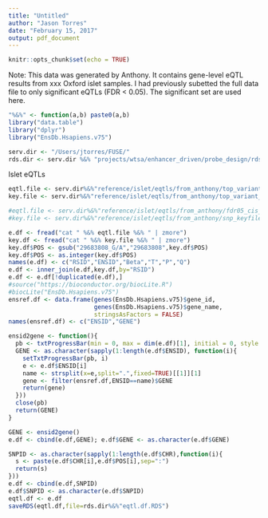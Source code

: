 ```yaml
---
title: "Untitled"
author: "Jason Torres"
date: "February 15, 2017"
output: pdf_document
---
```


```r
knitr::opts_chunk$set(echo = TRUE)
```


Note: This data was generated by Anthony. It contains gene-level eQTL results from xxx Oxford islet samples. 
I had previously subetted the full data file to only significant eQTLs (FDR < 0.05). The significant set are used here. 


```r
"%&%" <- function(a,b) paste0(a,b) 
library("data.table")
library("dplyr")
library("EnsDb.Hsapiens.v75")

serv.dir <- "/Users/jtorres/FUSE/"
rds.dir <- serv.dir %&% "projects/wtsa/enhancer_driven/probe_design/rds/"

```


Islet eQTLs 

```r

eqtl.file <- serv.dir%&%"reference/islet/eqtls/from_anthony/top_variant_per_gene-BH.txt.gz"
key.file <- serv.dir%&%"reference/islet/eqtls/from_anthony/top_variant_per_gene-BH-keyfile.txt.gz"

#eqtl.file <- serv.dir%&%"reference/islet/eqtls/from_anthony/fdr05_cis_eQTL_genelevel.txt.gz"
#key.file <- serv.dir%&%"reference/islet/eqtls/from_anthony/snp_keyfile.txt.gz"

e.df <- fread("cat " %&% eqtl.file %&% " | zmore")
key.df <- fread("cat " %&% key.file %&% " | zmore")
key.df$POS <- gsub("29683808_G/A","29683808",key.df$POS)
key.df$POS <- as.integer(key.df$POS)
names(e.df) <- c("RSID","ENSID","Beta","T","P","Q")
e.df <- inner_join(e.df,key.df,by="RSID")
e.df <- e.df[!duplicated(e.df),]
#source("https://bioconductor.org/biocLite.R")
#biocLite("EnsDb.Hsapiens.v75")
ensref.df <- data.frame(genes(EnsDb.Hsapiens.v75)$gene_id,
                        genes(EnsDb.Hsapiens.v75)$gene_name,
                        stringsAsFactors = FALSE)
names(ensref.df) <- c("ENSID","GENE")

ensid2gene <- function(){
  pb <- txtProgressBar(min = 0, max = dim(e.df)[1], initial = 0, style = 3)
  GENE <- as.character(sapply(1:length(e.df$ENSID), function(i){
    setTxtProgressBar(pb, i) 
    e <- e.df$ENSID[i]
    name <- strsplit(x=e,split=".",fixed=TRUE)[[1]][1]
    gene <- filter(ensref.df,ENSID==name)$GENE
    return(gene)
  }))
  close(pb)
  return(GENE)
}

GENE <- ensid2gene()
e.df <- cbind(e.df,GENE); e.df$GENE <- as.character(e.df$GENE)

SNPID <- as.character(sapply(1:length(e.df$CHR),function(i){
  s <- paste(e.df$CHR[i],e.df$POS[i],sep=":")
  return(s)
}))
e.df <- cbind(e.df,SNPID)  
e.df$SNPID <- as.character(e.df$SNPID)
eqtl.df <- e.df 
saveRDS(eqtl.df,file=rds.dir%&%"eqtl.df.RDS")

```

